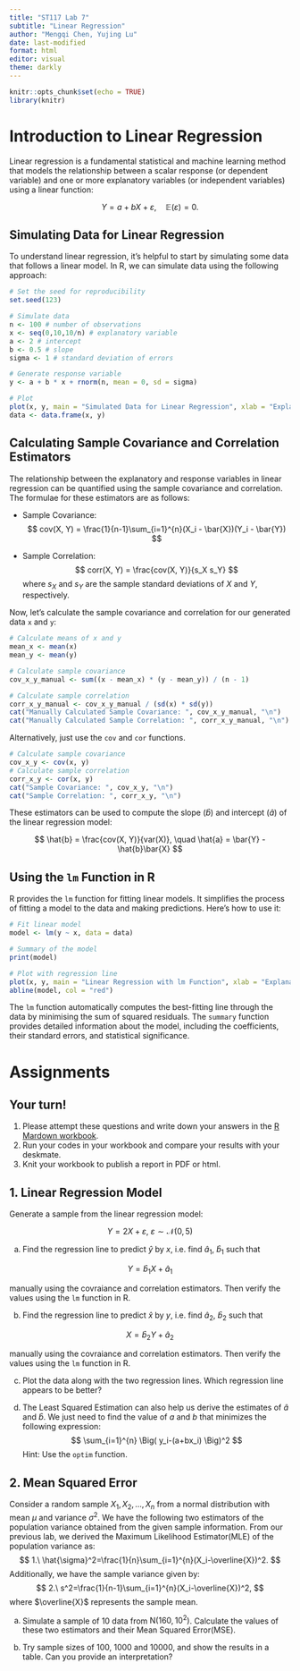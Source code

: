 ```yaml
---
title: "ST117 Lab 7"
subtitle: "Linear Regression"
author: "Mengqi Chen, Yujing Lu"
date: last-modified
format: html
editor: visual
theme: darkly
---
```


```r
knitr::opts_chunk$set(echo = TRUE)
library(knitr)
```

# Introduction to Linear Regression

Linear regression is a fundamental statistical and machine learning method that models the relationship between a scalar response (or dependent variable) and one or more explanatory variables (or independent variables) using a linear function:

$$
Y = a + bX + \varepsilon, \quad \mathbb{E}(\varepsilon) = 0.
$$

## Simulating Data for Linear Regression

To understand linear regression, it's helpful to start by simulating some data that follows a linear model. In R, we can simulate data using the following approach:

```r
# Set the seed for reproducibility
set.seed(123)

# Simulate data
n <- 100 # number of observations
x <- seq(0,10,10/n) # explanatory variable
a <- 2 # intercept
b <- 0.5 # slope
sigma <- 1 # standard deviation of errors

# Generate response variable
y <- a + b * x + rnorm(n, mean = 0, sd = sigma)

# Plot
plot(x, y, main = "Simulated Data for Linear Regression", xlab = "Explanatory Variable", ylab = "Response Variable")
data <- data.frame(x, y)
```

## Calculating Sample Covariance and Correlation Estimators

The relationship between the explanatory and response variables in linear regression can be quantified using the sample covariance and correlation. The formulae for these estimators are as follows:

- Sample Covariance: 
$$
cov(X, Y) = \frac{1}{n-1}\sum_{i=1}^{n}(X_i - \bar{X})(Y_i - \bar{Y})
$$

- Sample Correlation: 
$$
corr(X, Y) = \frac{cov(X, Y)}{s_X s_Y}
$$
where $s_X$ and $s_Y$ are the sample standard deviations of $X$ and $Y$, respectively.

Now, let's calculate the sample covariance and correlation for our generated data `x` and `y`:

```r
# Calculate means of x and y
mean_x <- mean(x)
mean_y <- mean(y)

# Calculate sample covariance
cov_x_y_manual <- sum((x - mean_x) * (y - mean_y)) / (n - 1)

# Calculate sample correlation
corr_x_y_manual <- cov_x_y_manual / (sd(x) * sd(y))
cat("Manually Calculated Sample Covariance: ", cov_x_y_manual, "\n")
cat("Manually Calculated Sample Correlation: ", corr_x_y_manual, "\n")
```

Alternatively, just use the `cov` and `cor` functions.
```r
# Calculate sample covariance
cov_x_y <- cov(x, y)
# Calculate sample correlation
corr_x_y <- cor(x, y)
cat("Sample Covariance: ", cov_x_y, "\n")
cat("Sample Correlation: ", corr_x_y, "\n")
```

These estimators can be used to compute the slope ($\hat{b}$) and intercept ($\hat{a}$) of the linear regression model:

$$
\hat{b} = \frac{cov(X, Y)}{var(X)}, \quad \hat{a} = \bar{Y} - \hat{b}\bar{X}
$$

## Using the `lm` Function in R

R provides the `lm` function for fitting linear models. It simplifies the process of fitting a model to the data and making predictions. Here's how to use it:

```r
# Fit linear model
model <- lm(y ~ x, data = data)

# Summary of the model
print(model)

# Plot with regression line
plot(x, y, main = "Linear Regression with lm Function", xlab = "Explanatory Variable", ylab = "Response Variable")
abline(model, col = "red")
```

The `lm` function automatically computes the best-fitting line through the data by minimising the sum of squared residuals. The `summary` function provides detailed information about the model, including the coefficients, their standard errors, and statistical significance.

# Assignments
::: callout-important
## Your turn!

1.  Please attempt these questions and write down your answers in the [R Mardown workbook](https://github.com/MengqiChenMC/ST117_Lab_notes/blob/main/lab_7_workbook.Rmd).
2.  Run your codes in your workbook and compare your results with your deskmate.
3.  Knit your workbook to publish a report in PDF or html.
:::

## 1. Linear Regression Model

Generate a sample from the linear regression model:

$$
Y = 2X + \varepsilon, \ \varepsilon \sim \mathcal{N}(0,5)
$$


(a) Find the regression line to predict $\hat{y}$ by $x$, i.e. find $\hat{a}_1$, $\hat{b}_1$ such that 

$$
Y = \hat{b}_1 X + \hat{a} _1
$$

manually using the covraiance and correlation estimators. Then verify the values using the `lm` function in R.


(b) Find the regression line to predict $\hat{x}$ by $y$, i.e. find $\hat{a}_2$, $\hat{b}_2$ such that 

$$
X = \hat{b}_2 Y + \hat{a}_2 
$$

manually using the covraiance and correlation estimators. Then verify the values using the `lm` function in R.


(c) Plot the data along with the two regression lines. Which regression line appears to be better?


(d) The Least Squared Estimation can also help us derive the estimates of $\hat{a}$ and $\hat{b}$. We just need to find the value of $a$ and $b$ that minimizes the following expression:
$$
\sum_{i=1}^{n} \Big( y_i-(a+bx_i) \Big)^2
$$
Hint: Use the `optim` function.


## 2. Mean Squared Error
Consider a random sample $X_1,X_2,\ldots,X_n$ from a normal distribution with mean $\mu$ and variance $\sigma^2$. We have the following two estimators of the population variance obtained from the given sample information. From our previous lab, we derived the Maximum Likelihood Estimator(MLE) of the population variance as:
$$
1.\ \hat{\sigma}^2=\frac{1}{n}\sum_{i=1}^{n}(X_i-\overline{X})^2.
$$
Additionally, we have the sample variance given by:
$$
2.\ s^2=\frac{1}{n-1}\sum_{i=1}^{n}(X_i-\overline{X})^2,
$$
where $\overline{X}$ represents the sample mean.

(a) Simulate a sample of 10 data from $\text{N}(160,10^2)$. Calculate the values of these two estimators and their Mean Squared Error(MSE).


(b) Try  sample sizes of 100, 1000 and 10000, and show the results in a table. Can you provide an interpretation?



